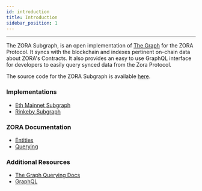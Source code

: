 ```yaml
---
id: introduction
title: Introduction
sidebar_position: 1
---
```


---

The ZORA Subgraph, is an open implementation of [The Graph](https://thegraph.com/explorer/subgraph/ourzora/zora-v1) for the ZORA Protocol. 
It syncs with the blockchain and indexes pertinent on-chain data about ZORA's Contracts. It also provides an easy to use GraphQL interface for developers to easily query synced data from the Zora Protocol.

The source code for the ZORA Subgraph is available [here](https://github.com/ourzora/zora-v1-subgraph).

### Implementations

- [Eth Mainnet Subgraph](https://thegraph.com/explorer/subgraph/ourzora/zora-v1)
- [Rinkeby Subgraph](https://thegraph.com/explorer/subgraph/ourzora/zora-v1-rinkeby)

### ZORA Documentation

- [Entities](./entities)
- [Querying](./querying)

### Additional Resources

- [The Graph Querying Docs](https://thegraph.com/docs/query-the-graph)
- [GraphQL](https://graphql.org/)
